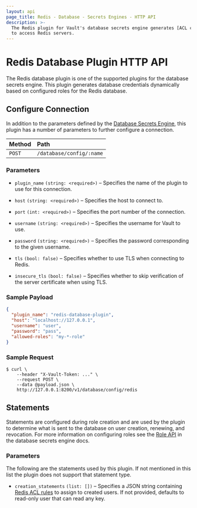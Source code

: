 ```yaml
---
layout: api
page_title: Redis - Database - Secrets Engines - HTTP API
description: >-
  The Redis plugin for Vault's database secrets engine generates [ACL credentials](https://redis.io/docs/manual/security/acl/)
  to access Redis servers.
---
```


# Redis Database Plugin HTTP API

The Redis database plugin is one of the supported plugins for the database
secrets engine. This plugin generates database credentials dynamically based on
configured roles for the Redis database.

## Configure Connection

In addition to the parameters defined by the [Database
Secrets Engine](/api-docs/secret/databases#configure-connection), this plugin
has a number of parameters to further configure a connection.

| Method | Path                     |
| :----- | :----------------------- |
| `POST` | `/database/config/:name` |

### Parameters

- `plugin_name` `(string: <required>)` – Specifies the name of the plugin to use for this connection.

- `host` `(string: <required>)` – Specifies the host to connect to.

- `port` `(int: <required>)` – Specifies the port number of the connection.

- `username` `(string: <required>)` – Specifies the username for Vault to use.

- `password` `(string: <required>)` – Specifies the password corresponding to the given username.

- `tls` `(bool: false)` – Specifies whether to use TLS when connecting to Redis.

- `insecure_tls` `(bool: false)` – Specifies whether to skip verification of the
server certificate when using TLS.

### Sample Payload

```json
{
  "plugin_name": "redis-database-plugin",
  "host": "localhost://127.0.0.1",
  "username": "user",
  "password": "pass",
  "allowed-roles": "my-*-role"
}
```

### Sample Request

```shell-session
$ curl \
    --header "X-Vault-Token: ..." \
    --request POST \
    --data @payload.json \
    http://127.0.0.1:8200/v1/database/config/redis
```

## Statements

Statements are configured during role creation and are used by the plugin to
determine what is sent to the database on user creation, renewing, and
revocation. For more information on configuring roles see the [Role
API](/api/secret/databases#create-role) in the database secrets engine docs.

### Parameters

The following are the statements used by this plugin. If not mentioned in this
list the plugin does not support that statement type.

- `creation_statements` `(list: [])` – Specifies a JSON string containing
[Redis ACL rules](https://redis.io/commands/acl-cat) to assign to created users. If not provided, defaults to
read-only user that can read any key.

